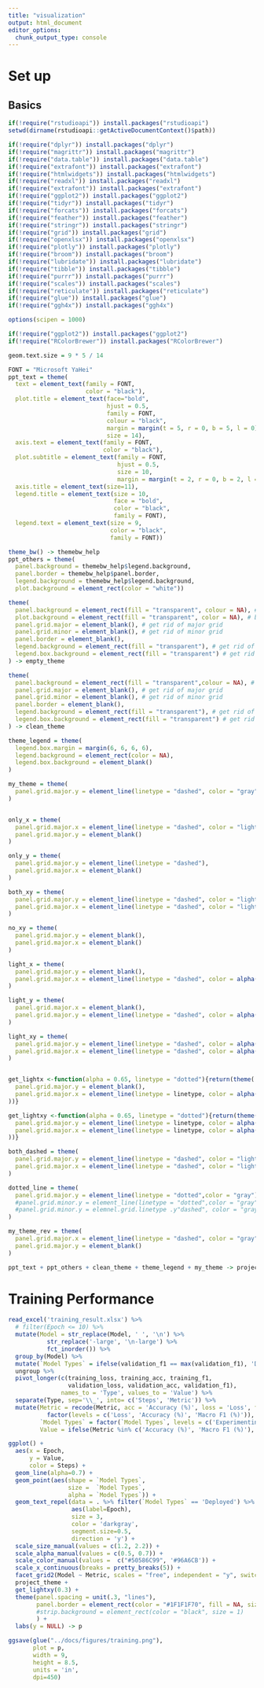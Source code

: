 ```yaml
---
title: "visualization"
output: html_document
editor_options: 
  chunk_output_type: console
---
```


# Set up

## Basics
```r
if(!require("rstudioapi")) install.packages("rstudioapi")
setwd(dirname(rstudioapi::getActiveDocumentContext()$path))

if(!require("dplyr")) install.packages("dplyr")
if(!require("magrittr")) install.packages("magrittr")
if(!require("data.table")) install.packages("data.table")
if(!require("extrafont")) install.packages("extrafont")
if(!require("htmlwidgets")) install.packages("htmlwidgets")
if(!require("readxl")) install.packages("readxl")
if(!require("extrafont")) install.packages("extrafont")
if(!require("ggplot2")) install.packages("ggplot2")
if(!require("tidyr")) install.packages("tidyr")
if(!require("forcats")) install.packages("forcats")
if(!require("feather")) install.packages("feather")
if(!require("stringr")) install.packages("stringr")
if(!require("grid")) install.packages("grid")
if(!require("openxlsx")) install.packages("openxlsx")
if(!require("plotly")) install.packages("plotly")
if(!require("broom")) install.packages("broom")
if(!require("lubridate")) install.packages("lubridate")
if(!require("tibble")) install.packages("tibble")
if(!require("purrr")) install.packages("purrr")
if(!require("scales")) install.packages("scales")
if(!require("reticulate")) install.packages("reticulate")
if(!require("glue")) install.packages("glue")
if(!require("ggh4x")) install.packages("ggh4x")

options(scipen = 1000)

if(!require("ggplot2")) install.packages("ggplot2")
if(!require("RColorBrewer")) install.packages("RColorBrewer") 

geom.text.size = 9 * 5 / 14

FONT = "Microsoft YaHei"
ppt_text = theme(
  text = element_text(family = FONT,
                      color = "black"),
  plot.title = element_text(face="bold",
                            hjust = 0.5,
                            family = FONT,
                            colour = "black",
                            margin = margin(t = 5, r = 0, b = 5, l = 0),
                            size = 14),
  axis.text = element_text(family = FONT,
                           color = "black"),
  plot.subtitle = element_text(family = FONT,
                               hjust = 0.5,
                               size = 10,
                               margin = margin(t = 2, r = 0, b = 2, l = 0)),
  axis.title = element_text(size=11),
  legend.title = element_text(size = 10,
                              face = "bold",
                              color = "black",
                              family = FONT),
  legend.text = element_text(size = 9,
                             color = "black",
                             family = FONT))

theme_bw() -> themebw_help
ppt_others = theme(
  panel.background = themebw_help$legend.background,
  panel.border = themebw_help$panel.border,
  legend.background = themebw_help$legend.background,
  plot.background = element_rect(color = "white"))

theme(
  panel.background = element_rect(fill = "transparent", colour = NA), # bg of the panel
  plot.background = element_rect(fill = "transparent", color = NA), # bg of the plot
  panel.grid.major = element_blank(), # get rid of major grid
  panel.grid.minor = element_blank(), # get rid of minor grid
  panel.border = element_blank(),
  legend.background = element_rect(fill = "transparent"), # get rid of legend bg
  legend.box.background = element_rect(fill = "transparent") # get rid of legend panel bg
) -> empty_theme

theme(
  panel.background = element_rect(fill = "transparent",colour = NA), # bg of the panel
  panel.grid.major = element_blank(), # get rid of major grid
  panel.grid.minor = element_blank(), # get rid of minor grid
  panel.border = element_blank(),
  legend.background = element_rect(fill = "transparent"), # get rid of legend bg
  legend.box.background = element_rect(fill = "transparent") # get rid of legend panel bg
) -> clean_theme

theme_legend = theme(
  legend.box.margin = margin(6, 6, 6, 6),
  legend.background = element_rect(color = NA),
  legend.box.background = element_blank()
)

my_theme = theme(
  panel.grid.major.y = element_line(linetype = "dashed", color = "gray")
)


only_x = theme(
  panel.grid.major.x = element_line(linetype = "dashed", color = "lightgray"),
  panel.grid.major.y = element_blank()
)

only_y = theme(
  panel.grid.major.y = element_line(linetype = "dashed"),
  panel.grid.major.x = element_blank()
)

both_xy = theme(
  panel.grid.major.y = element_line(linetype = "dashed", color = "lightgray"),
  panel.grid.major.x = element_line(linetype = "dashed", color = "lightgray")
)

no_xy = theme(
  panel.grid.major.y = element_blank(),
  panel.grid.major.x = element_blank()
)

light_x = theme(
  panel.grid.major.y = element_blank(),
  panel.grid.major.x = element_line(linetype = "dashed", color = alpha("gray",0.65))
)

light_y = theme(
  panel.grid.major.x = element_blank(),
  panel.grid.major.y = element_line(linetype = "dashed", color = alpha("gray",0.65))
)

light_xy = theme(
  panel.grid.major.y = element_line(linetype = "dashed", color = alpha("gray",0.65)),
  panel.grid.major.x = element_line(linetype = "dashed", color = alpha("gray",0.65))
)


get_lightx <-function(alpha = 0.65, linetype = "dotted"){return(theme(
  panel.grid.major.y = element_blank(),
  panel.grid.major.x = element_line(linetype = linetype, color = alpha("gray",alpha))
))}

get_lightxy <-function(alpha = 0.65, linetype = "dotted"){return(theme(
  panel.grid.major.y = element_line(linetype = linetype, color = alpha("gray",alpha)),
  panel.grid.major.x = element_line(linetype = linetype, color = alpha("gray",alpha))
))}

both_dashed = theme(
  panel.grid.major.y = element_line(linetype = "dashed", color = "lightgray"),
  panel.grid.major.x = element_line(linetype = "dashed", color = "lightgray")
)

dotted_line = theme(
  panel.grid.major.y = element_line(linetype = "dotted",color = "gray")
  #panel.grid.minor.y = element_line(linetype = "dotted",color = "gray")
  #panel.grid.minor.y = elemnel.grid.linetype .y"dashed", color = "gray")
)

my_theme_rev = theme(
  panel.grid.major.x = element_line(linetype = "dashed", color = "gray"),
  panel.grid.major.y = element_blank()
)

ppt_text + ppt_others + clean_theme + theme_legend + my_theme -> project_theme
```


# Training Performance
```r
read_excel('training_result.xlsx') %>%
  # filter(Epoch <= 10) %>%
  mutate(Model = str_replace(Model, ' ', '\n') %>%
           str_replace('-large', '\n-large') %>% 
           fct_inorder()) %>%
  group_by(Model) %>%
  mutate(`Model Types` = ifelse(validation_f1 == max(validation_f1), 'Deployed', 'Experimenting')) %>%
  ungroup %>%
  pivot_longer(c(training_loss, training_acc, training_f1, 
                 validation_loss, validation_acc, validation_f1),
               names_to = 'Type', values_to = 'Value') %>%
  separate(Type, sep='\\_', into= c('Steps', 'Metric')) %>%
  mutate(Metric = recode(Metric, acc = 'Accuracy (%)', loss = 'Loss', f1='Macro F1 (%)') %>%
           factor(levels = c('Loss', 'Accuracy (%)', 'Macro F1 (%)')),
         `Model Types` = factor(`Model Types`, levels = c('Experimenting', 'Deployed')),
         Value = ifelse(Metric %in% c('Accuracy (%)', 'Macro F1 (%)'), 100*Value, Value)) %>%

ggplot() +
  aes(x = Epoch,
      y = Value,
      color = Steps) +
  geom_line(alpha=0.7) +
  geom_point(aes(shape = `Model Types`,
                 size =  `Model Types`,
                 alpha = `Model Types`)) +
  geom_text_repel(data = . %>% filter(`Model Types` == 'Deployed') %>% group_by(Model, Metric) %>% filter(Value == max(Value)),
                  aes(label=Epoch),
                  size = 3,
                  color = 'darkgray',
                  segment.size=0.5,
                  direction = 'y') +
  scale_size_manual(values = c(1.2, 2.2)) +
  scale_alpha_manual(values = c(0.5, 0.7)) +
  scale_color_manual(values =  c("#50586C99", '#96A6CB')) +
  scale_x_continuous(breaks = pretty_breaks(5)) +
  facet_grid2(Model ~ Metric, scales = "free", independent = "y", switch="y") +
  project_theme +
  get_lightxy(0.3) +
  theme(panel.spacing = unit(.3, "lines"),
        panel.border = element_rect(color = "#1F1F1F70", fill = NA, size = 0.3) #, 
        #strip.background = element_rect(color = "black", size = 1)
        ) +
  labs(y = NULL) -> p

ggsave(glue("../docs/figures/training.png"),
       plot = p,
       width = 9,
       height = 8.5,
       units = 'in', 
       dpi=450)
```